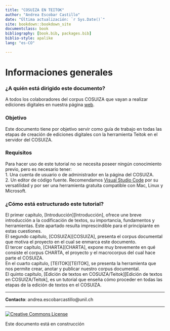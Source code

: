 ```yaml
--- 
title: "COSUIZA EN TEITOK"
author: "Andrea Escobar Castillo"
date: "Última actualización: `r Sys.Date()`"
site: bookdown::bookdown_site
documentclass: book
bibliography: [book.bib, packages.bib]
biblio-style: apalike
lang: "es-CO"

---
```

# Informaciones generales {-}

### ¿A quién está dirigido este documento? {-}
A todos los colaboradores del corpus COSUIZA que vayan a realizar ediciones digitales en nuestra página [web](https://cosuiza.unil.ch/){target="_blank"}.

### Objetivo {-}
Este documento tiene por objetivo servir como guía de trabajo en todas las etapas de creación de ediciones digitales con la herramienta Teitok en el servidor del COSUIZA.

### Requisitos {-}
Para hacer uso de este tutorial no se necesita poseer ningún conocimiento previo, pero es necesario tener:  
1. Una cuenta de usuario o de administrador en la página del COSUIZA.  
2. Un editor de código fuente. Recomendamos [Visual Studio Code](https://code.visualstudio.com/){target="_blank"} por su versatilidad y por ser una herramienta  gratuita compatible con Mac, Linux y Microsoft. 

### ¿Cómo está estructurado este tutorial? {-}

El primer capítulo, [Introducción][Introducción], ofrece une breve introducción a la codificación de textos, su importancia, fundamentos y herramientas. Este apartado resulta imprescindible para el principiante en estas cuestiones.   
El segundo capítulo, [COSUIZA][COSUIZA], presenta el corpus documental que motiva el proyecto en el cual se enmarca este documento.  
El tercer capítulo, [CHARTA][CHARTA], expone muy brevemente en qué consiste el corpus CHARTA, el proyecto y el macrocorpus del cual hace parte el COSUIZA.  
En el cuarto capítulo, [TEITOK][TEITOK], se presenta la herramienta que nos permite crear, anotar y publicar nuestro corpus documental.  
El quinto capítulo, [Edición de textos en COSUIZA/Teitok][Edición de textos en COSUIZA/Teitok], es un tutorial que enseña cómo proceder en todas las etapas de la edición de textos en el COSUIZA.

***  

**Contacto**: andrea.escobarcastillo@unil.ch

***
<a id="licencia" rel="license" href="https://creativecommons.org/licenses/by/4.0/" target="_blank"><img alt="Creative Commons License" style="border-width:0" src="https://i.creativecommons.org/l/by-nc-sa/3.0/us/88x31.png"/> </a>


<p id="footer"> Este documento está en construcción</p>